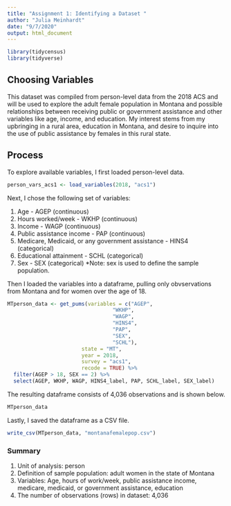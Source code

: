 ```yaml
---
title: "Assignment 1: Identifying a Dataset "
author: "Julia Meinhardt"
date: "9/7/2020"
output: html_document
---
```

```r
library(tidycensus)
library(tidyverse)
```

## Choosing Variables

This dataset was compiled from person-level data from the 2018 ACS and will be used to explore the adult female population in Montana and possible relationships between receiving public or government assistance and other variables like age, income, and education. My interest stems from my upbringing in a rural area, education in Montana, and desire to inquire into the use of public assistance by females in this rural state. 


## Process

To explore available variables, I first loaded person-level data. 

```r
person_vars_acs1 <- load_variables(2018, "acs1")
```

Next, I chose the following set of variables: 

1. Age - AGEP (continuous)
2. Hours worked/week - WKHP (continuous)
3. Income - WAGP (continuous)
4. Public assistance income - PAP (continuous)
5. Medicare, Medicaid, or any government assistance - HINS4 (categorical)
6. Educational attainment - SCHL (categorical)
7. Sex - SEX (categorical) *Note: sex is used to define the sample population. 

Then I loaded the variables into a dataframe, pulling only obvservations from Montana and for women over the age of 18. 

```r
MTperson_data <- get_pums(variables = c("AGEP", 
                                  "WKHP", 
                                  "WAGP",
                                  "HINS4",
                                  "PAP", 
                                  "SEX",
                                  "SCHL"),
                        state = "MT", 
                        year = 2018, 
                        survey = "acs1",
                        recode = TRUE) %>%
  filter(AGEP > 18, SEX == 2) %>%
  select(AGEP, WKHP, WAGP, HINS4_label, PAP, SCHL_label, SEX_label)

```

The resulting dataframe consists of 4,036 observations and is shown below. 

```r
MTperson_data
```

Lastly, I saved the dataframe as a CSV file. 

```r
write_csv(MTperson_data, "montanafemalepop.csv")
```

### Summary 

1. Unit of analysis: person
2. Definition of sample population: adult women in the state of Montana
3. Variables: Age, hours of work/week, public assistance income, medicare, medicaid, or government assistance, education
4. The number of observations (rows) in dataset: 4,036


